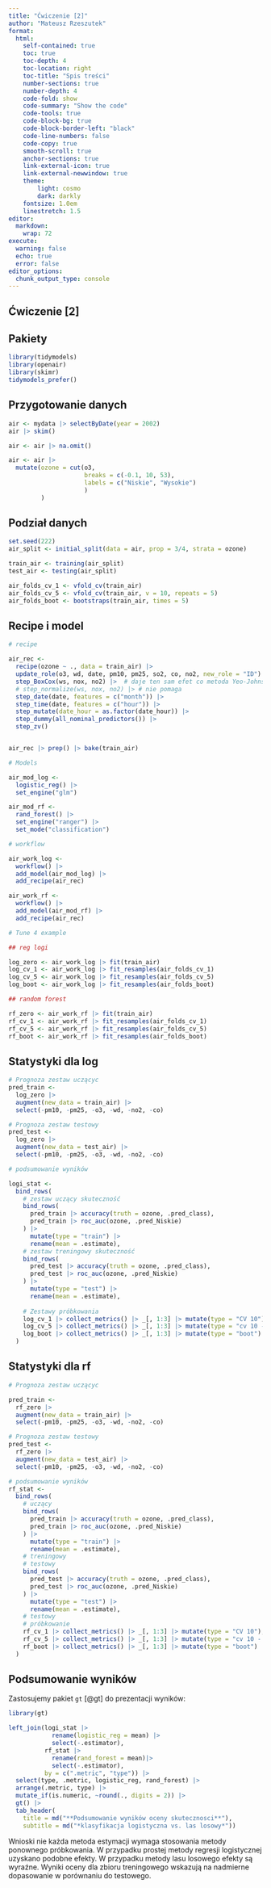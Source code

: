 ```yaml
---
title: "Ćwiczenie [2]"
author: "Mateusz Rzeszutek"
format: 
  html:
    self-contained: true
    toc: true
    toc-depth: 4
    toc-location: right
    toc-title: "Spis treści"
    number-sections: true
    number-depth: 4
    code-fold: show
    code-summary: "Show the code"
    code-tools: true
    code-block-bg: true
    code-block-border-left: "black"
    code-line-numbers: false
    code-copy: true
    smooth-scroll: true
    anchor-sections: true
    link-external-icon: true
    link-external-newwindow: true
    theme:
        light: cosmo
        dark: darkly
    fontsize: 1.0em
    linestretch: 1.5
editor: 
  markdown: 
    wrap: 72
execute:
  warning: false
  echo: true
  error: false
editor_options: 
  chunk_output_type: console
---
```


## Ćwiczenie \[2\]

## Pakiety

```r
library(tidymodels)
library(openair)
library(skimr)
tidymodels_prefer()
```

## Przygotowanie danych

```r
air <- mydata |> selectByDate(year = 2002)
air |> skim()

air <- air |> na.omit()

air <- air |> 
  mutate(ozone = cut(o3, 
                     breaks = c(-0.1, 10, 53), 
                     labels = c("Niskie", "Wysokie")
                     )
         )
```

## Podział danych

```r
set.seed(222)
air_split <- initial_split(data = air, prop = 3/4, strata = ozone)

train_air <- training(air_split)
test_air <- testing(air_split)

air_folds_cv_1 <- vfold_cv(train_air)
air_folds_cv_5 <- vfold_cv(train_air, v = 10, repeats = 5)
air_folds_boot <- bootstraps(train_air, times = 5)
```

## Recipe i model

```r
# recipe

air_rec <- 
  recipe(ozone ~ ., data = train_air) |> 
  update_role(o3, wd, date, pm10, pm25, so2, co, no2, new_role = "ID") |> 
  step_BoxCox(ws, nox, no2) |>  # daje ten sam efet co metoda Yeo-Johnson
  # step_normalize(ws, nox, no2) |> # nie pomaga 
  step_date(date, features = c("month")) |> 
  step_time(date, features = c("hour")) |>
  step_mutate(date_hour = as.factor(date_hour)) |>  
  step_dummy(all_nominal_predictors()) |> 
  step_zv()


air_rec |> prep() |> bake(train_air)

# Models

air_mod_log <- 
  logistic_reg() |> 
  set_engine("glm")

air_mod_rf <- 
  rand_forest() |> 
  set_engine("ranger") |> 
  set_mode("classification")

# workflow 

air_work_log <- 
  workflow() |> 
  add_model(air_mod_log) |> 
  add_recipe(air_rec)

air_work_rf <- 
  workflow() |> 
  add_model(air_mod_rf) |> 
  add_recipe(air_rec)

# Tune 4 example

## reg logi

log_zero <- air_work_log |> fit(train_air)
log_cv_1 <- air_work_log |> fit_resamples(air_folds_cv_1)
log_cv_5 <- air_work_log |> fit_resamples(air_folds_cv_5)
log_boot <- air_work_log |> fit_resamples(air_folds_boot)

## random forest

rf_zero <- air_work_rf |> fit(train_air)
rf_cv_1 <- air_work_rf |> fit_resamples(air_folds_cv_1)
rf_cv_5 <- air_work_rf |> fit_resamples(air_folds_cv_5)
rf_boot <- air_work_rf |> fit_resamples(air_folds_boot)
```

## Statystyki dla log

```r
# Prognoza zestaw uczącyc
pred_train <-
  log_zero |>
  augment(new_data = train_air) |>
  select(-pm10, -pm25, -o3, -wd, -no2, -co)

# Prognoza zestaw testowy 
pred_test <-
  log_zero |>
  augment(new_data = test_air) |>
  select(-pm10, -pm25, -o3, -wd, -no2, -co)

# podsumowanie wyników

logi_stat <-
  bind_rows(
    # zestaw uczący skuteczność
    bind_rows(
      pred_train |> accuracy(truth = ozone, .pred_class),
      pred_train |> roc_auc(ozone, .pred_Niskie)
    ) |>
      mutate(type = "train") |>
      rename(mean = .estimate),
    # zestaw treningowy skuteczność
    bind_rows(
      pred_test |> accuracy(truth = ozone, .pred_class),
      pred_test |> roc_auc(ozone, .pred_Niskie)
    ) |>
      mutate(type = "test") |>
      rename(mean = .estimate),
    
    # Zestawy próbkowania
    log_cv_1 |> collect_metrics() |> _[, 1:3] |> mutate(type = "CV 10"),
    log_cv_5 |> collect_metrics() |> _[, 1:3] |> mutate(type = "cv 10 - R"),
    log_boot |> collect_metrics() |> _[, 1:3] |> mutate(type = "boot")
  )
```

## Statystyki dla rf

```r
# Prognoza zestaw uczącyc

pred_train <-
  rf_zero |>
  augment(new_data = train_air) |>
  select(-pm10, -pm25, -o3, -wd, -no2, -co)

# Prognoza zestaw testowy 
pred_test <-
  rf_zero |>
  augment(new_data = test_air) |>
  select(-pm10, -pm25, -o3, -wd, -no2, -co)

# podsumowanie wyników
rf_stat <-
  bind_rows(
    # uczący
    bind_rows(
      pred_train |> accuracy(truth = ozone, .pred_class),
      pred_train |> roc_auc(ozone, .pred_Niskie)
    ) |>
      mutate(type = "train") |>
      rename(mean = .estimate),
    # treningowy
    # testowy
    bind_rows(
      pred_test |> accuracy(truth = ozone, .pred_class),
      pred_test |> roc_auc(ozone, .pred_Niskie)
    ) |>
      mutate(type = "test") |>
      rename(mean = .estimate),
    # testowy
    # próbkowanie
    rf_cv_1 |> collect_metrics() |> _[, 1:3] |> mutate(type = "CV 10"),
    rf_cv_5 |> collect_metrics() |> _[, 1:3] |> mutate(type = "cv 10 - R"),
    rf_boot |> collect_metrics() |> _[, 1:3] |> mutate(type = "boot")
  )
```

## Podsumowanie wyników

Zastosujemy pakiet `gt` [@gt] do prezentacji wyników:

```r
library(gt)

left_join(logi_stat |> 
            rename(logistic_reg = mean) |> 
            select(-.estimator),
          rf_stat |> 
            rename(rand_forest = mean)|> 
            select(-.estimator),
          by = c(".metric", "type")) |> 
  select(type, .metric, logistic_reg, rand_forest) |> 
  arrange(.metric, type) |> 
  mutate_if(is.numeric, ~round(., digits = 2)) |> 
  gt() |> 
  tab_header(
    title = md("**Podsumowanie wyników oceny skutecznosci**"), 
    subtitle = md("*klasyfikacja logistyczna vs. las losowy*"))
```

Wnioski nie każda metoda estymacji wymaga stosowania metody ponownego
próbkowania. W przypadku prostej metody regresji logistycznej uzyskano
podobne efekty. W przypadku metody lasu losowego efekty są wyraźne.
Wyniki oceny dla zbioru treningowego wskazują na nadmierne dopasowanie w
porównaniu do testowego.
